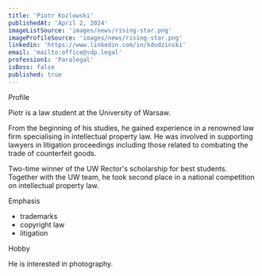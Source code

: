 ```yaml
---
title: 'Piotr Kozlowski'
publishedAt: 'April 2, 2024'
imageListSource: 'images/news/rising-star.png'
imageProfileSource: 'images/news/rising-star.png'
linkedin: 'https://www.linkedin.com/in/kdudzinski'
email: 'mailto:office@sdp.legal'
profession1: 'Paralegal'
isBoss: false
published: true
---
```


<ProfileSection type="profile">Profile</ProfileSection>

Piotr is a law student at the University of Warsaw.

From the beginning of his studies, he gained experience in a renowned law firm specialising in intellectual property law. He was involved in supporting lawyers in litigation proceedings including those related to combating the trade of counterfeit goods.

Two-time winner of the UW Rector's scholarship for best students. Together with the UW team, he took second place in a national competition on intellectual property law.


<ProfileSection type="search">Emphasis</ProfileSection>

- trademarks
- copyright law
- litigation

<ProfileSection type="hobby">Hobby</ProfileSection>

He is interested in photography.